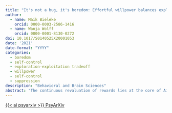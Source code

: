 ```yaml
---
title: "It's not a bug, it's boredom: Effortful willpower balances exploitation and exploration"
author:
  - name: Maik Bieleke
    orcid: 0000-0003-2586-1416
  - name: Wanja Wolff
    orcid: 0000-0001-8130-0272
doi: 10.1017/S0140525X20001053
date: '2021'
date-format: "YYYY"
categories:
  - boredom
  - self-control
  - exploration-exploitation tradeoff
  - willpower
  - self-control
  - suppression
description: "Behavioral and Brain Sciences"
abstract: "The continuous revaluation of rewards lies at the core of Ainslie's account of willpower. Yet, he does not explicate the underlying experiential mechanisms. We draw upon theoretical, neuroscientific, and computational evidence to demonstrate that boredom evokes revaluation. By biasing behavior toward exploration, boredom necessitates effortful willpower to balance it against exploitation, thereby rendering suppression a highly adaptive function of willpower."
---
```


<a class="btn btn-dark rounded-pill" href="https://psyarxiv.com/k6tjn/" role="button">{{< ai psyarxiv >}} PsyArXiv</a>
